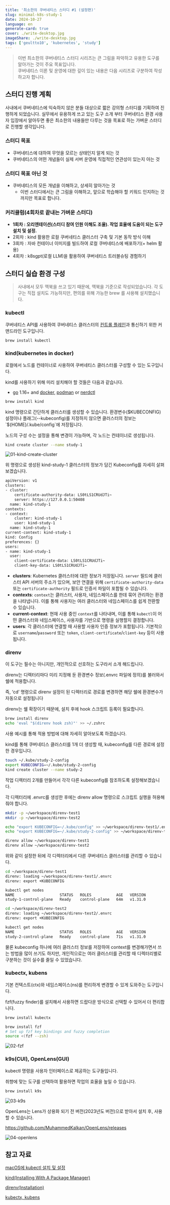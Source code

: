 ```yaml
---
title: '최소한의 쿠버네티스 스터디 #1 (설정편)'
slug: minimal-k8s-study-1
date: 2024-10-27
language: en
generate-card: true
cover: ./write-desktop.jpg
imageShare: ./write-desktop.jpg
tags: ['geultto10', 'kubernetes', 'study']
---
```


> 이번 최소한의 쿠버네티스 스터디 시리즈는 큰 그림을 파악하고 유용한 도구를 알아가는 것이 주요 목표입니다.  
> 쿠버네티스 이론 및 운영에 대한 깊이 있는 내용은 다음 시리즈로 구분하여 작성하고자 합니다.  

## 스터디 진행 계획

사내에서 쿠버네티스에 익숙하지 않은 분들 대상으로 짧은 강의형 스터디를 기획하여 진행하게 되었습니다. 
실무에서 유용하게 쓰고 있는 도구 소개 부터 쿠버네티스 환경 사용자 입장에서 알아두면 좋은 최소한의 내용들만 다루는 것을 목표로 하는 가벼운 스터디로 진행할 생각입니다.

### 스터디 목표

- 쿠버네티스에 대하여 무엇을 모르는 상태인지 알게 되는 것
- 쿠버네티스의 어떤 개념들이 실제 서버 운영에 직접적인 연관성이 있는지 아는 것

### 스터디 목표 아닌 것

- 쿠버네티스의 모든 개념을 이해하고, 상세히 알아가는 것
    - 이번 스터디에서는 큰 그림을 이해하고, 앞으로 학습해야 할 키워드 인지하는 것 까지만 목표로 합니다.

### 커리큘럼(4회차로 끝내는 가벼운 스터디)

- **1회차 : 오리엔테이션(스터디 참여 인원 이해도 조율). 작업 효율에 도움이 되는 도구 설치 및 설정.**
- 2회차 : kind 활용한 로컬 쿠버네티스 클러스터 구축 및 기본 동작 방식 이해
- 3회차 : 자바 컨테이너 이미지를 빌드하여 로컬 쿠버네티스에 배포하기(+ helm 활용)
- 4회차 : k8sgpt(로컬 LLM)을 활용하여 쿠버네티스 트러블슈팅 경험하기

## 스터디 실습 환경 구성

> 사내에서 모두 맥북을 쓰고 있기 때문에, 맥북을 기준으로 작성되었습니다.
각 도구는 직접 설치도 가능하지만, 편의를 위해 가능한 brew 를 사용해 설치했습니다.
> 

### kubectl

쿠버네티스 API를 사용하여 쿠버네티스 클러스터의 [컨트롤 플레인](https://kubernetes.io/ko/docs/reference/glossary/?all=true#term-control-plane)과 통신하기 위한 커맨드라인 도구입니다.

```bash
brew install kubectl
```

### kind(kubernetes in docker)

로컬에서 노드를 컨테이너로 사용하여 쿠버네티스 클러스터를 구성할 수 있는 도구입니다.

kind를 사용하기 위해 미리 설치해야 할 것들은 다음과 같습니다.

- [go](https://golang.org/) 1.16+ and [docker](https://www.docker.com/), [podman](https://podman.io/) or [nerdctl](https://github.com/containerd/nerdctl)

```bash
brew install kind
```

kind 명령으로 간단하게 클러스터를 생성할 수 있습니다. 환경변수($KUBECONFIG) 설정이나 플래그(--kubeconfig)를 지정하지 않으면 클러스터의 정보는 `${HOME}/.kube/config`에 저장됩니다.

노드의 구성 수는 설정을 통해 변경이 가능하며, 각 노드는 컨테이너로 생성됩니다.

```bash
kind create cluster --name study-1
```

![01-kind-create-cluster](./01-kind-create-cluster.png)

위 명령으로 생성된 kind-study-1 클러스터의 정보가 담긴 Kubeconfig를 자세히 살펴보겠습니다.

```bash
apiVersion: v1
clusters:
- cluster:
    certificate-authority-data: LS0tLS1CRUdJTi~
    server: https://127.0.0.1:50408
  name: kind-study-1
contexts:
- context:
    cluster: kind-study-1
    user: kind-study-1
  name: kind-study-1
current-context: kind-study-1
kind: Config
preferences: {}
users:
- name: kind-study-1
  user:
    client-certificate-data: LS0tLS1CRUdJTi~
    client-key-data: LS0tLS1CRUdJTi~
```

- **clusters**: Kubernetes 클러스터에 대한 정보가 저장됩니다. `server` 필드에 클러스터 API 서버의 주소가 있으며, 보안 연결을 위해 `certificate-authority-data` 또는 `certificate-authority` 필드로 인증서 파일이 포함될 수 있습니다.
- **contexts**: `context`는 클러스터, 사용자, 네임스페이스를 한데 묶어 관리하는 환경을 나타냅니다. 이를 통해 사용자는 여러 클러스터와 네임스페이스를 쉽게 전환할 수 있습니다.
- **current-context**: 현재 사용 중인 `context`를 나타내며, 이를 통해 `kubectl`이 어떤 클러스터와 네임스페이스, 사용자를 기반으로 명령을 실행할지 결정합니다.
- **users**: 각 클러스터에 연결할 때 사용할 사용자 인증 정보가 포함됩니다. 기본적으로 `username`/`password` 또는 `token`, `client-certificate`/`client-key` 등이 사용됩니다.

### direnv

이 도구는 필수는 아니지만, 개인적으로 선호하는 도구라서 소개 해드립니다. 

direnv는 디렉터리마다 미리 지정해 둔 환경변수 정보(.envrc 파일에 정의)를 불러와서 쉘에 적용합니다. 

즉, ‘cd’ 명령으로 direnv 설정이 된 디렉터리로 경로를 변경하면 해당 쉘에 환경변수가 자동으로 설정됩니다

direnv는 쉘 확장이기 때문에, 설치 후에 hook 스크립트 등록이 필요합니다.

```bash
brew install direnv
echo 'eval "$(direnv hook zsh)"' >> ~/.zshrc
```

사용 예시를 통해 적용 방법에 대해 자세히 알아보도록 하겠습니다.

kind를 통해 쿠버네티스 클러스터를 1개 더 생성할 때, kubeconfig를 다른 경로에 설정한 경우입니다.

```bash
touch ~/.kube/study-2-config
export KUBECONFIG=~/.kube/study-2-config
kind create cluster --name study-2
```

작업 디렉터리 2개를 만들어서 각각 다른 kubeconfig를 참조하도록 설정해보겠습니다.

각 디렉터리에 .envrc를 생성한 후에는 direnv allow 명령으로 스크립트 실행을 허용해줘야 합니다.

```bash
mkdir -p ~/workspace/direnv-test1
mkdir -p ~/workspace/direnv-test2

echo "export KUBECONFIG=~/.kube/config" >> ~/workspace/direnv-test1/.envrc
echo "export KUBECONFIG=~/.kube/study-2-config" >> ~/workspace/direnv-test2/.envrc

direnv allow ~/workspace/direnv-test1
direnv allow ~/workspace/direnv-test2
```

위와 같이 설정한 뒤에 각 디렉터리에서 다른 쿠버네티스 클러스터를 관리할 수 있습니다.

```bash
cd ~/workspace/direnv-test1
direnv: loading ~/workspace/direnv-test1/.envrc
direnv: export +KUBECONFIG

kubectl get nodes
NAME                    STATUS   ROLES           AGE   VERSION
study-1-control-plane   Ready    control-plane   64m   v1.31.0
```

```bash
cd ~/workspace/direnv-test2
direnv: loading ~/workspace/direnv-test2/.envrc
direnv: export +KUBECONFIG

kubectl get nodes
NAME                    STATUS   ROLES           AGE   VERSION
study-2-control-plane   Ready    control-plane   71s   v1.31.0
```

물론 kubeconfig 하나에 여러 클러스터 정보를 저장하여 context를 변경해가면서 쓰는 방법을 많이 쓰기도 하지만, 개인적으로는 여러 클러스터를 관리할 때 디렉터리별로 구분하는 것이 실수를 줄일 수 있었습니다.

### kubectx, kubens

기본 컨텍스트(ctx)와 네임스페이스(ns)를 편리하게 변경할 수 있게 도와주는 도구입니다.

fzf(fuzzy finder)를 설치해서 사용하면 드랍다운 방식으로 선택할 수 있어서 더 편리합니다.

```bash
brew install kubectx

brew install fzf
# Set up fzf key bindings and fuzzy completion
source <(fzf --zsh)
```

![02-fzf](./02-fzf.png)

### k9s(CUI), OpenLens(GUI)

kubectl 명령을 사용자 인터페이스로 제공하는 도구들입니다.

취향에 맞는 도구를 선택하여 활용하면 작업의 효율을 높일 수 있습니다.

```bash
brew install k9s
```

![03-k9s](./03-k9s.png)

OpenLens는 Lens가 상용화 되기 전 버전(2023년도 버전)으로 받아서 설치 후, 사용할 수 있습니다.

https://github.com/MuhammedKalkan/OpenLens/releases

![04-openlens](./04-openlens.png)

## 참고 자료

[macOS에 kubectl 설치 및 설정](https://kubernetes.io/ko/docs/tasks/tools/install-kubectl-macos/)

[kind(Installing With A Package Manager)](https://kind.sigs.k8s.io/docs/user/quick-start)

[direnv(Installation)](https://direnv.net/docs/installation.html)

[kubectx, kubens](https://github.com/ahmetb/kubectx)